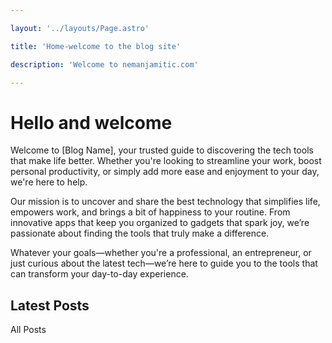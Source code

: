 ```yaml
---

layout: '../layouts/Page.astro'

title: 'Home-welcome to the blog site'

description: 'Welcome to nemanjamitic.com'

---
```




[//]: # (import { Image } from 'astro:assets';)

[//]: # (import { IMAGE_SIZES } from '../constants/image';)

[//]: # (import River10Image from '../assets/images/all-images/river10.jpg';)



# Hello and welcome



[//]: # (<Image {...IMAGE_SIZES.FIXED.MDX_MD} src={River10Image} alt="Fishing spot" />)



Welcome to [Blog Name], your trusted guide to discovering the tech tools that make life better. Whether you're looking to streamline your work, boost personal productivity, or simply add more ease and enjoyment to your day, we're here to help.

Our mission is to uncover and share the best technology that simplifies life, empowers work, and brings a bit of happiness to your routine. From innovative apps that keep you organized to gadgets that spark joy, we’re passionate about finding the tools that truly make a difference.

Whatever your goals—whether you're a professional, an entrepreneur, or just curious about the latest tech—we’re here to guide you to the tools that can transform your day-to-day experience.
## Latest Posts
<PostList posts={recentPosts} />



<div class="text-right">
  <Link
    href="/blog"
    class="inline-flex items-center gap-1 text-base font-medium"
  >
    <span class="text-nowrap text-xl">All Posts</span>
    <Icon name="arrow-right" class="w-4 h-4" />
  </Link>
</div>